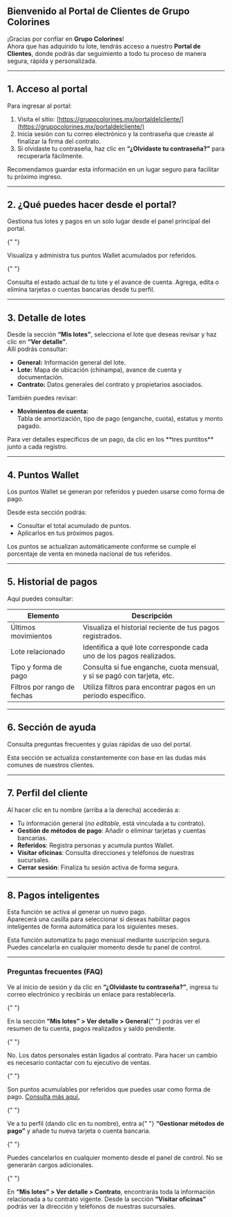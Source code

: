 ## Bienvenido al Portal de Clientes de Grupo Colorines

¡Gracias por confiar en **Grupo Colorines**!  
Ahora que has adquirido tu lote, tendrás acceso a nuestro **Portal de Clientes**, donde podrás dar seguimiento a todo tu proceso de manera segura, rápida y personalizada.

---

## 1. Acceso al portal

Para ingresar al portal:

1. Visita el sitio: [https://grupocolorines.mx/portaldelcliente/](https://grupocolorines.mx/portaldelcliente/)
2. Inicia sesión con tu correo electrónico y la contraseña que creaste al finalizar la firma del contrato.
3. Si olvidaste tu contraseña, haz clic en **“¿Olvidaste tu contraseña?”** para recuperarla fácilmente.

<Note>
  Recomendamos guardar esta información en un lugar seguro para facilitar tu
  próximo ingreso.
</Note>

---

## 2. ¿Qué puedes hacer desde el portal?

<CardGroup cols={2}>
  <Card title="Lotes y pagos" icon="folder-open">
    Gestiona tus lotes y pagos en un solo lugar desde el panel principal del portal.
  </Card>

{" "}

<Card title="Puntos Wallet" icon="wallet">
  Visualiza y administra tus puntos Wallet acumulados por referidos.
</Card>

{" "}

<Card title="Estado del producto" icon="clipboard-check">
  Consulta el estado actual de tu lote y el avance de cuenta.
</Card>

  <Card title="Métodos de pago" icon="credit-card">
    Agrega, edita o elimina tarjetas o cuentas bancarias desde tu perfil.
  </Card>
</CardGroup>

---

## 3. Detalle de lotes

Desde la sección **“Mis lotes”**, selecciona el lote que deseas revisar y haz clic en **“Ver detalle”**.  
Allí podrás consultar:

- **General:** Información general del lote.
- **Lote:** Mapa de ubicación (chinampa), avance de cuenta y documentación.
- **Contrato:** Datos generales del contrato y propietarios asociados.

También puedes revisar:

- **Movimientos de cuenta:**  
  Tabla de amortización, tipo de pago (enganche, cuota), estatus y monto pagado.

<Check>
  Para ver detalles específicos de un pago, da clic en los **tres puntitos**
  junto a cada registro.
</Check>

---

## 4. Puntos Wallet

Los puntos Wallet se generan por referidos y pueden usarse como forma de pago.

Desde esta sección podrás:

- Consultar el total acumulado de puntos.
- Aplicarlos en tus próximos pagos.

<Note>
  Los puntos se actualizan automáticamente conforme se cumple el porcentaje de
  venta en moneda nacional de tus referidos.
</Note>

---

## 5. Historial de pagos

Aquí puedes consultar:

| Elemento                    | Descripción                                                             |
| --------------------------- | ----------------------------------------------------------------------- |
| Últimos movimientos         | Visualiza el historial reciente de tus pagos registrados.               |
| Lote relacionado            | Identifica a qué lote corresponde cada uno de los pagos realizados.     |
| Tipo y forma de pago        | Consulta si fue enganche, cuota mensual, y si se pagó con tarjeta, etc. |
| Filtros por rango de fechas | Utiliza filtros para encontrar pagos en un periodo específico.          |

---

## 6. Sección de ayuda

Consulta preguntas frecuentes y guías rápidas de uso del portal.

<Info>
  Esta sección se actualiza constantemente con base en las dudas más comunes de
  nuestros clientes.
</Info>

---

## 7. Perfil del cliente

Al hacer clic en tu nombre (arriba a la derecha) accederás a:

- Tu información general (_no editable_, está vinculada a tu contrato).
- **Gestión de métodos de pago**: Añadir o eliminar tarjetas y cuentas bancarias.
- **Referidos**: Registra personas y acumula puntos Wallet.
- **Visitar oficinas**: Consulta direcciones y teléfonos de nuestras sucursales.
- **Cerrar sesión**: Finaliza tu sesión activa de forma segura.

---

## 8. Pagos inteligentes

Esta función se activa al generar un nuevo pago.  
Aparecerá una casilla para seleccionar si deseas habilitar pagos inteligentes de forma automática para los siguientes meses.

<Info>
  Esta función automatiza tu pago mensual mediante suscripción segura. Puedes
  cancelarla en cualquier momento desde tu panel de control.
</Info>

---

### Preguntas frecuentes (FAQ)

<AccordionGroup type="multiple">
  <Accordion title="¿Qué hago si olvidé mi contraseña?">
    Ve al inicio de sesión y da clic en <strong>“¿Olvidaste tu contraseña?”</strong>, ingresa tu correo electrónico y recibirás un enlace para restablecerla.
  </Accordion>

{" "}

<Accordion title="¿Dónde puedo ver cuánto debo actualmente?">
  En la sección <strong>“Mis lotes” &gt; Ver detalle &gt; General</strong>{" "}
  podrás ver el resumen de tu cuenta, pagos realizados y saldo pendiente.
</Accordion>

{" "}

<Accordion title="¿Puedo modificar mis datos personales desde el portal?">
  No. Los datos personales están ligados al contrato. Para hacer un cambio es
  necesario contactar con tu ejecutivo de ventas.
</Accordion>

{" "}

<Accordion title="¿Qué son los puntos Wallet?">
  Son puntos acumulables por referidos que puedes usar como forma de pago.
  <a href="#">Consulta más aquí.</a>
</Accordion>

{" "}

<Accordion title="¿Cómo agrego una forma de pago?">
  Ve a tu perfil (dando clic en tu nombre), entra a{" "}
  <strong>“Gestionar métodos de pago”</strong> y añade tu nueva tarjeta o cuenta
  bancaria.
</Accordion>

{" "}

<Accordion title="¿Qué pasa si ya no quiero seguir con los pagos inteligentes?">
  Puedes cancelarlos en cualquier momento desde el panel de control. No se
  generarán cargos adicionales.
</Accordion>

{" "}

<Accordion title="¿Dónde puedo consultar mis contratos?">
  En <strong>“Mis lotes” &gt; Ver detalle &gt; Contrato</strong>, encontrarás
  toda la información relacionada a tu contrato vigente.
</Accordion>

  <Accordion title="¿Cómo contacto a Grupo Colorines?">
    Desde la sección <strong>“Visitar oficinas”</strong> podrás ver la dirección y teléfonos de nuestras sucursales.
  </Accordion>
</AccordionGroup>
